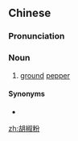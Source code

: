 ==Chinese==
{{zh-forms|type=21}}

===Pronunciation===
{{zh-pron
|m=hújiāofěn
|c=wu4 ziu1 fan2
|h=pfs=fù-chêu-fún
|mn=hô͘-chio-hún
|cat=n
}}

===Noun===
{{zh-noun}}

# [[ground]] [[pepper]]
#: {{zh-x|碗 粥 使 唔 使 落 胡椒粉 呀？|Do you want '''ground pepper''' in your congee?|C}}

====Synonyms====
* {{zh-l|古月粉}}

[[zh:胡椒粉]]